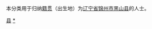 {{Catnav|頁面分類|各種主題的頁面分類|依中国各省来作的分类|各地中国人|辽宁人|锦州人}}
{{Catnav|頁面分類|人物|各國人物|中国人|各地中国人|辽宁人|锦州人}}

本分类用于归纳[[籍贯|籍贯]]（出生地）为[[辽宁省|辽宁省]][[锦州市|锦州市]][[黑山县|黑山县]]的人士。

[[Category:锦州人|县]]
[[Category:黑山县|*]]